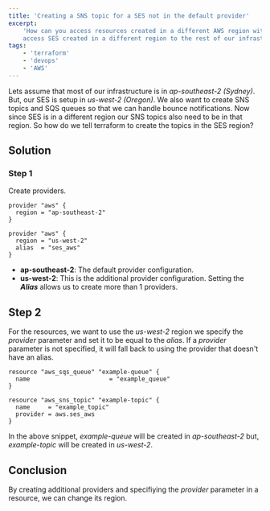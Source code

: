```yaml
---
title: 'Creating a SNS topic for a SES not in the default provider'
excerpt:
    'How can you access resources created in a different AWS region with terraform? I ran into this when trying to
    access SES created in a different region to the rest of our infrastructure.'
tags:
    - 'terraform'
    - 'devops'
    - 'AWS'
---
```


Lets assume that most of our infrastructure is in _ap-southeast-2 (Sydney)_. But, our SES is setup in _us-west-2
(Oregon)_. We also want to create SNS topics and SQS queues so that we can handle bounce notifications. Now since SES is
in a different region our SNS topics also need to be in that region. So how do we tell terraform to create the topics in
the SES region?

## Solution

### Step 1

Create providers.

```hcl{7}
provider "aws" {
  region = "ap-southeast-2"
}

provider "aws" {
  region = "us-west-2"
  alias  = "ses_aws"
}
```

-   **ap-southeast-2**: The default provider configuration.
-   **us-west-2**: This is the additional provider configuration. Setting the **_Alias_** allows us to create more than
    1 providers.

## Step 2

For the resources, we want to use the _us-west-2_ region we specify the _provider_ parameter and set it to be equal to
the _alias_. If a _provider_ parameter is not specified, it will fall back to using the provider that doesn't have an
alias.

```hcl{7,14}
resource "aws_sqs_queue" "example-queue" {
  name                      = "example_queue"
}

resource "aws_sns_topic" "example-topic" {
  name     = "example_topic"
  provider = aws.ses_aws
}
```

In the above snippet, _example-queue_ will be created in _ap-southeast-2_ but, _example-topic_ will be created in
_us-west-2_.

## Conclusion

By creating additional providers and specifiying the _provider_ parameter in a resource, we can change its region.
